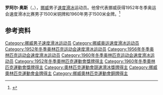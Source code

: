 {{NoteTA|G1=Sports}}
'''罗阿尔·奥斯'''（{{lang-no|Roald Aas}}，{{bd|1928年|3月25日|2012年|2月18日}}），[[挪威|挪威]]男子[[速度滑冰|速度滑冰]]运动员。他曾代表挪威获得1952年冬季奥运会速度滑冰比赛男子1500米铜牌和1960年男子1500米金牌。<ref>{{Cite web|title=Roald AAS|url=https://www.olympic.org/roald-aas|accessdate=2021-04-04|work=International Olympic Committee|archive-date=2020-12-07|archive-url=https://web.archive.org/web/20201207161727/https://www.olympic.org/roald-aas|dead-url=no}}</ref>

== 参考资料 ==
{{reflist}}

{{奥林匹克运动会速度滑冰比赛男子1500米冠军}}

{{Authority control}}
{{DEFAULTSORT:Aas, Roald}}
[[Category:挪威男子速度滑冰运动员|Category:挪威男子速度滑冰运动员]]
[[Category:挪威奥运速度滑冰运动员|Category:挪威奥运速度滑冰运动员]]
[[Category:1952年冬季奥林匹克运动会速度滑冰运动员|Category:1952年冬季奥林匹克运动会速度滑冰运动员]]
[[Category:1956年冬季奥林匹克运动会速度滑冰运动员|Category:1956年冬季奥林匹克运动会速度滑冰运动员]]
[[Category:1960年冬季奥林匹克运动会速度滑冰运动员|Category:1960年冬季奥林匹克运动会速度滑冰运动员]]
[[Category:1952年冬季奧林匹克運動會獎牌得主|Category:1952年冬季奧林匹克運動會獎牌得主]]
[[Category:1960年冬季奧林匹克運動會獎牌得主|Category:1960年冬季奧林匹克運動會獎牌得主]]
[[Category:奧林匹克運動會競速滑冰獎牌得主|Category:奧林匹克運動會競速滑冰獎牌得主]]
[[Category:挪威奧林匹克運動會金牌得主|Category:挪威奧林匹克運動會金牌得主]]
[[Category:挪威奧林匹克運動會銅牌得主|Category:挪威奧林匹克運動會銅牌得主]]